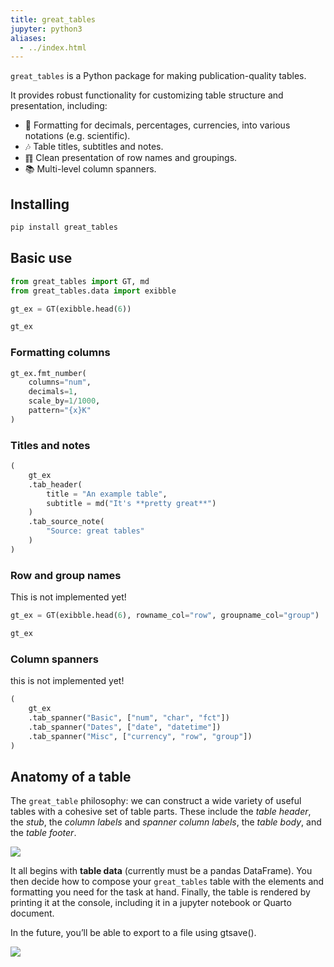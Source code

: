 ```yaml
---
title: great_tables
jupyter: python3
aliases:
  - ../index.html
---
```


`great_tables` is a Python package for making publication-quality tables.

It provides robust functionality for customizing table structure and presentation, including:

* 🔬 Formatting for decimals, percentages, currencies, into various notations (e.g. scientific).
* 🎶 Table titles, subtitles and notes.
* ䷖ Clean presentation of row names and groupings.
* 📚 Multi-level column spanners.

## Installing

```.bash
pip install great_tables
```

## Basic use

```python
from great_tables import GT, md
from great_tables.data import exibble
```

```python
gt_ex = GT(exibble.head(6))

gt_ex
```

### Formatting columns

```python
gt_ex.fmt_number(
    columns="num",
    decimals=1,
    scale_by=1/1000,
    pattern="{x}K"
)
```


### Titles and notes

```python
(
    gt_ex
    .tab_header(
        title = "An example table",
        subtitle = md("It's **pretty great**")
    )
    .tab_source_note(
        "Source: great tables"
    )
)
```

### Row and group names

::: {.callout-warning}
This is not implemented yet!
:::

```python
gt_ex = GT(exibble.head(6), rowname_col="row", groupname_col="group")

gt_ex
```

### Column spanners

:::{.callout-warning}
this is not implemented yet!
:::

```python
(
    gt_ex
    .tab_spanner("Basic", ["num", "char", "fct"])
    .tab_spanner("Dates", ["date", "datetime"])
    .tab_spanner("Misc", ["currency", "row", "group"])
)
```

## Anatomy of a table

The `great_table` philosophy: we can construct a wide variety of useful tables with a cohesive set of table parts.
These include the *table header*, the *stub*, the *column labels* and *spanner column labels*, the *table body*, and the *table footer*.

![](/assets/gt_parts_of_a_table.svg)

It all begins with **table data** (currently must be a pandas DataFrame). You then decide how to compose your `great_tables` table with the elements and formatting you need for the task at hand. Finally, the table is rendered by printing it at the console, including it in a jupyter notebook or Quarto document.

:::{.callout-warning}
In the future, you'll be able to export to a file using gtsave().
:::

![](/assets/gt_workflow_diagram.svg)

